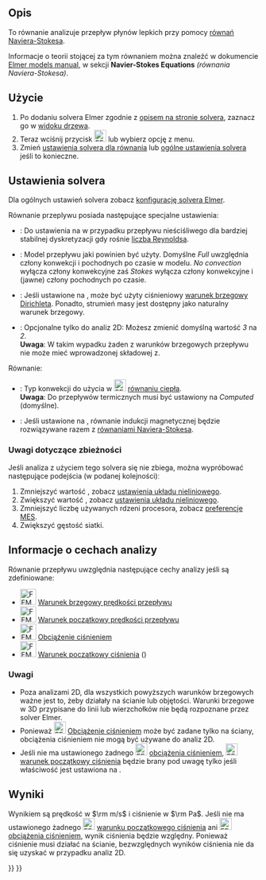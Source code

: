 <languages/>

<div class="mw-translate-fuzzy">
{{Docnav/pl
|[[FEM_EquationMagnetodynamic2D/pl|Równanie magnetodynamiczne 2D]]
|[[FEM_EquationFlux/pl|Równanie strumienia]]
|[[FEM_Workbench/pl|środowisko pracy MES]]
|IconL=FEM_EquationMagnetodynamic2D.svg
|IconR=FEM_EquationFlux.svg
|IconC=Workbench_FEM.svg
}}
</div>

{{GuiCommand/pl
|Name=FEM EquationFlow
|Name/pl=MES: Równanie przepływu
|MenuLocation= Rozwiąż → Równanie przepływu
|Workbenches=[[FEM_Workbench/pl|MES]]
|Version=0.17
|SeeAlso=
}}

<span id="Description"></span>
==Opis==

To równanie analizuje przepływ płynów lepkich przy pomocy [https://pl.wikipedia.org/wiki/R%C3%B3wnania_Naviera-Stokesa równań Naviera-Stokesa].

Informacje o teorii stojącej za tym równaniem można znaleźć w dokumencie [http://www.elmerfem.org/blog/documentation/ Elmer models manual], w sekcji '''Navier-Stokes Equations''' ''(równania Naviera-Stokesa)''.

<span id="Usage"></span>
==Użycie==

# Po dodaniu solvera Elmer zgodnie z [[FEM_SolverElmer/pl#Równania|opisem na stronie solvera]], zaznacz go w [[Tree_view/pl|widoku drzewa]].
# Teraz wciśnij przycisk [[Image:FEM_EquationFlow.svg|24px]] lub wybierz opcję {{MenuCommand|Rozwiąż → Równanie przepływu}} z menu.
# Zmień [[#Ustawienia_solvera|ustawienia solvera dla równania]] lub [[FEM_SolverElmer_SolverSettings/pl|ogólne ustawienia solvera]] jeśli to konieczne.

<span id="Solver_Settings"></span>
==Ustawienia solvera==

Dla ogólnych ustawień solvera zobacz [[FEM_SolverElmer_SolverSettings/pl|konfigurację solvera Elmer]].

Równanie przeplywu posiada następujące specjalne ustawienia:
* {{PropertyData|Div Discretization}}: Do ustawienia na {{true/pl}} w przypadku przepływu nieściśliwego dla bardziej stabilnej dyskretyzacji gdy rośnie [https://pl.wikipedia.org/wiki/Liczba_Reynoldsa liczba Reynoldsa].
* {{PropertyData|Flow Model}}: Model przepływu jaki powinien być użyty. Domyślne ''Full'' uwzględnia człony konwekcji i pochodnych po czasie w modelu. ''No convection'' wyłącza człony konwekcyjne zaś ''Stokes'' wyłącza człony konwekcyjne i (jawne) człony pochodnych po czasie.
* {{PropertyData|Gradp Discretization}}: Jeśli ustawione na {{true/pl}}, może być użyty ciśnieniowy [https://pl.wikipedia.org/wiki/Warunek_brzegowy_Dirichleta warunek brzegowy Dirichleta]. Ponadto, strumień masy jest dostępny jako naturalny warunek brzegowy.
* {{PropertyData|Variable}}: Opcjonalne tylko do analiz 2D: Możesz zmienić domyślną wartość ''3'' na ''2''.</br>'''Uwaga''': W takim wypadku żaden z warunków brzegowych przepływu nie może mieć wprowadzonej składowej z.

Równanie:
* {{PropertyData|Convection}}: Typ konwekcji do użycia w [[Image:FEM_EquationHeat.svg|24px]] [[FEM_EquationHeat/pl|równaniu ciepła]].</br>'''Uwaga''': Do przepływów termicznych musi być ustawiony na ''Computed'' (domyślne).
* {{PropertyData|Magnetic Induction}}: Jeśli ustawione na {{true/pl}}, równanie indukcji magnetycznej będzie rozwiązywane razem z [https://pl.wikipedia.org/wiki/R%C3%B3wnania_Naviera-Stokesa równaniami Naviera-Stokesa].

<span id="Notes_for_Convergence"></span>
===Uwagi dotyczące zbieżności===

Jeśli analiza z użyciem tego solvera się nie zbiega, można wypróbować następujące podejścia (w podanej kolejności)ː
# Zmniejszyć wartość {{PropertyData|Relaxation Factor}}, zobacz [[FEM_SolverElmer_SolverSettings/pl#Współczynnik_relaksacji|ustawienia układu nieliniowego]].
# Zwiększyć wartość {{PropertyData|Nonlinear Newton After Iterations}}, zobacz [[FEM_SolverElmer_SolverSettings/pl#Układ_nieliniowy|ustawienia układu nieliniowego]].
# Zmniejszyć liczbę używanych rdzeni procesora, zobacz [[FEM_Preferences/pl#Elmer|preferencje MES]].
# Zwiększyć gęstość siatki.

<span id="Analysis_Feature_Information"></span>
==Informacje o cechach analizy==

Równanie przepływu uwzględnia następujące cechy analizy jeśli są zdefiniowane:

* [[Image:FEM_ConstraintFlowVelocity.svg|32px]] [[FEM_ConstraintFlowVelocity/pl|Warunek brzegowy prędkości przepływu]]
* [[Image:FEM_ConstraintInitialFlowVelocity.svg|32px]] [[FEM_ConstraintInitialFlowVelocity/pl|Warunek początkowy prędkości przepływu]]
* [[Image:FEM_ConstraintPressure.svg|32px]] [[FEM_ConstraintPressure/pl|Obciążenie ciśnieniem]]
* [[Image:FEM_ConstraintInitialPressure.svg|32px]] [[FEM_ConstraintInitialPressure/pl|Warunek początkowy ciśnienia]] ({{Version/pl|0.21}})

<span id="Notes"></span>
===Uwagi===

* Poza analizami 2D, dla wszystkich powyższych warunków brzegowych ważne jest to, żeby działały na ścianie lub objętości. Warunki brzegowe w 3D przypisane do linii lub wierzchołków nie będą rozpoznane przez solver Elmer.
* Ponieważ [[Image:FEM_ConstraintPressure.svg|24px]] [[FEM_ConstraintPressure/pl|Obciążenie ciśnieniem]] może być zadane tylko na ściany, obciążenia ciśnieniem nie mogą być używane do analiz 2D.
* Jeśli nie ma ustawionego żadnego [[Image:FEM_ConstraintPressure.svg|24px]] [[FEM_ConstraintPressure/pl|obciążenia ciśnieniem]], [[Image:FEM_ConstraintInitialPressure.svg|24px]] [[FEM_ConstraintInitialPressure/pl|warunek początkowy ciśnienia]] będzie brany pod uwagę tylko jeśli właściwość {{PropertyData|Gradp Discretization}} jest ustawiona na {{true/pl}}.

<span id="Results"></span>
==Wyniki==

Wynikiem są prędkość w <math>\rm m/s</math> i ciśnienie w <math>\rm Pa</math>. Jeśli nie ma ustawionego żadnego [[Image:FEM_ConstraintInitialPressure.svg|24px]] [[FEM_ConstraintInitialPressure/pl|warunku początkowego ciśnienia]] ani [[Image:FEM_ConstraintPressure.svg|24px]] [[FEM_ConstraintPressure/pl|obciążenia ciśnieniem]], wynik ciśnienia będzie względny. Ponieważ ciśnienie musi działać na ścianie, bezwzględnych wyników ciśnienia nie da się uzyskać w przypadku analiz 2D.


<div class="mw-translate-fuzzy">
{{Docnav/pl
|[[FEM_EquationMagnetodynamic2D/pl|Równanie magnetodynamiczne 2D]]
|[[FEM_EquationFlux/pl|Równanie strumienia]]
|[[FEM_Workbench/pl|środowisko pracy MES]]
|IconL=FEM_EquationMagnetodynamic2D.svg
|IconR=FEM_EquationFlux.svg
|IconC=Workbench_FEM.svg
}}
</div>

{{FEM Tools navi{{#translation:}}}}
{{Userdocnavi{{#translation:}}}}